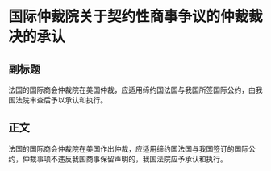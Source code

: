 # 国际仲裁院关于契约性商事争议的仲裁裁决的承认
## 副标题
法国的国际商会仲裁院在美国仲裁，应适用缔约国法国与我国所签国际公约，由我国法院审查后予以承认和执行。
## 正文
法国的国际商会仲裁院在美国作出仲裁，应适用缔约国法国与我国签订的国际公约，仲裁事项不违反我国商事保留声明的，我国法院应予承认和执行。
